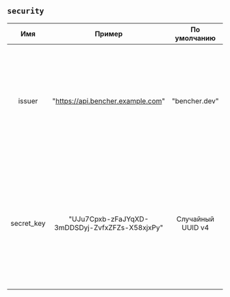 ## `security`

|    Имя     |                     Пример                     |   По умолчанию    | Обяз. |                                                                                                                                            Описание                                                                                                                                             |
| :--------: | :--------------------------------------------: | :---------------: | :---: | :---------------------------------------------------------------------------------------------------------------------------------------------------------------------------------------------------------------------------------------------------------------------------------------------: |
|   issuer   |       "https://api.bencher.example.com"        |   "bencher.dev"   |  Нет  |                                                                Указывает выпускающий орган JSON Web Token (JWT). **ВНИМАНИЕ** Изменение этого значения приведет к тому, что все ранее созданные JWT больше не проходят проверку.                                                                |
| secret_key | "UJu7Cpxb-zFaJYqXD-3mDDSDyj-ZvfxZFZs-X58xjxPy" | Случайный UUID v4 |  Да   | Указывает ключ, используемый для генерации всех токенов. **ОН ДОЛЖЕН БЫТЬ ОЧЕНЬ БЕЗОПАСНЫМ!** Значение по умолчанию - это случайно сгенерированный [UUID v4](https://en.wikipedia.org/wiki/Universally_unique_identifier#Version_4_(random)). При записи он будет выглядеть как `************`. |
